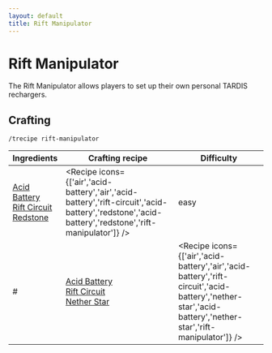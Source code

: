 ```yaml
---
layout: default
title: Rift Manipulator
---
```



Rift Manipulator
===================

The Rift Manipulator allows players to set up their own personal TARDIS rechargers.

## Crafting

`/trecipe rift-manipulator`

| Ingredients | Crafting recipe | Difficulty |
| ----------- | --------------- | ------------- |
| [Acid Battery](/recipes/misc/acid-battery)<br/>[Rift Circuit](/recipes/item-circuits/rift-circuit)<br/>[Redstone](https://minecraft.wiki/w/Redstone) | <Recipe icons={['air','acid-battery','air','acid-battery','rift-circuit','acid-battery','redstone','acid-battery','redstone','rift-manipulator']} /> | easy |
# | [Acid Battery](/recipes/misc/acid-battery)<br/>[Rift Circuit](/recipes/item-circuits/rift-circuit)<br/>[Nether Star](https://minecraft.wiki/w/Nether_Star) | <Recipe icons={['air','acid-battery','air','acid-battery','rift-circuit','acid-battery','nether-star','acid-battery','nether-star','rift-manipulator']} /> | hard |

